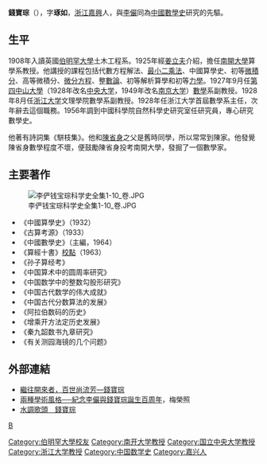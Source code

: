 '''錢寶琮'''（{{bd|1892年|5月29日|1974年|1月5日|catIdx=Q}}），字'''琢如'''，[[浙江|浙江]][[嘉興|嘉興]]人，與[[李俨_(现代学者)|李儼]]同為[[中國數學史|中國數學史]]研究的先驅。

==生平==
1908年入讀英國[[伯明罕大學|伯明罕大學]]土木工程系。1925年經[[姜立夫|姜立夫]]介紹，擔任[[南開大學|南開大學]]算學系教授。他講授的課程包括代數方程解法、[[最小二乘法|最小二乘法]]、中國算學史、初等[[微積分|微積分]]、高等微積分、[[微分方程|微分方程]]、整[[數論|數論]]、初等解析算學和初等[[力學|力學]]。1927年9月任[[第四中山大學|第四中山大學]]（1928年改名[[国立中央大学|中央大学]]，1949年改名[[南京大学|南京大学]]）[[數學|數學]]系副教授。1928年8月任[[浙江大学|浙江大学]]文理學院數學系副教授。1928年任浙江大学首屆數學系主任，次年辭去這個職務。1956年調到中國科學院自然科學史研究室任研究員，專心研究數學史。

他著有詩詞集《駢枝集》。他和[[陳省身|陳省身]]之父是舊時同學，所以常常到陳家。他發覺陳省身數學程度不壞，便鼓勵陳省身投考南開大學，發掘了一個數學家。

==主要著作==
[[File:李俨钱宝琮科学史全集1-10_卷.JPG|thumb]]
*《中國算學史》（1932）
*《古算考源》（1933）
*《中國數學史》（主編，1964）
*《算經十書》[[校對|校點]]（1963）
*《孙子算经考》
*《中国算术中的圆周率研究》
*《中国数学中的整数勾股形研究》
*《中国古代数学的伟大成就》
*《中国古代分数算法的发展》
*《阿拉伯数码的历史》
*《增乘开方法定历史发展》
*《秦九韶数书九章研究》
*《有关测园海镜的几个问题》

==外部連結==
* [https://web.archive.org/web/20051118052806/http://zsb.nankai.edu.cn/shownews.asp?newsid=628 繼往開來者，百世尚流芳—錢寶琮]
* [http://book.tngs.tn.edu.tw/database/scientieic/content/1992/00120276/0013.htm 兩種學術風格──紀念李儼與錢寶琮誕生百周年]{{dead link|date=十一月 2017 |bot=InternetArchiveBot }}，梅榮照
* [http://acsoc.cuhkacs.org/forum/viewtopic.php?p=491&sid=766c8c648b0e3f7bd1b47cbdbdc0935d 水調歌頭　錢寶琮]{{dead link|date=2018年5月 |bot=InternetArchiveBot |fix-attempted=yes }}

{{中国数学史}}
{{Authority control}}
{{DEFAULTSORT:Q}}
[[Category:伯明罕大學校友|Category:伯明罕大學校友]]
[[Category:南开大学教授|Category:南开大学教授]]
[[Category:国立中央大学教授|Category:国立中央大学教授]]
[[Category:浙江大学教授|Category:浙江大学教授]]
[[Category:中国数学史|Category:中国数学史]]
[[Category:嘉兴人|Category:嘉兴人]]
[[category:钱姓|B]]